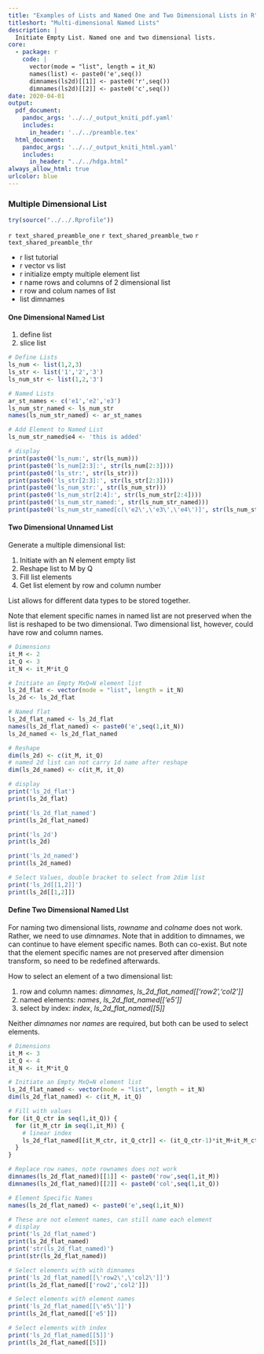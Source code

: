 ```yaml
---
title: "Examples of Lists and Named One and Two Dimensional Lists in R"
titleshort: "Multi-dimensional Named Lists"
description: |
  Initiate Empty List. Named one and two dimensional lists.
core:
  - package: r
    code: |
      vector(mode = "list", length = it_N)
      names(list) <- paste0('e',seq())
      dimnames(ls2d)[[1]] <- paste0('r',seq())
      dimnames(ls2d)[[2]] <- paste0('c',seq())
date: 2020-04-01
output:
  pdf_document:
    pandoc_args: '../../_output_kniti_pdf.yaml'
    includes:
      in_header: '../../preamble.tex'
  html_document:
    pandoc_args: '../../_output_kniti_html.yaml'
    includes:
      in_header: "../../hdga.html"
always_allow_html: true
urlcolor: blue
---
```


### Multiple Dimensional List

```r
try(source("../../.Rprofile"))
```

`r text_shared_preamble_one`
`r text_shared_preamble_two`
`r text_shared_preamble_thr`

- r list tutorial
- r vector vs list
- r initialize empty multiple element list
- r name rows and columns of 2 dimensional list
- r row and colum names of list
- list dimnames

#### One Dimensional Named List

1. define list
2. slice list

```r
# Define Lists
ls_num <- list(1,2,3)
ls_str <- list('1','2','3')
ls_num_str <- list(1,2,'3')

# Named Lists
ar_st_names <- c('e1','e2','e3')
ls_num_str_named <- ls_num_str
names(ls_num_str_named) <- ar_st_names

# Add Element to Named List
ls_num_str_named$e4 <- 'this is added'

# display
print(paste0('ls_num:', str(ls_num)))
print(paste0('ls_num[2:3]:', str(ls_num[2:3])))
print(paste0('ls_str:', str(ls_str)))
print(paste0('ls_str[2:3]:', str(ls_str[2:3])))
print(paste0('ls_num_str:', str(ls_num_str)))
print(paste0('ls_num_str[2:4]:', str(ls_num_str[2:4])))
print(paste0('ls_num_str_named:', str(ls_num_str_named)))
print(paste0('ls_num_str_named[c(\'e2\',\'e3\',\'e4\')]', str(ls_num_str_named[c('e2','e3','e4')])))
```

#### Two Dimensional Unnamed List

Generate a multiple dimensional list:

1. Initiate with an N element empty list
2. Reshape list to M by Q
3. Fill list elements
4. Get list element by row and column number

List allows for different data types to be stored together.

Note that element specific names in named list are not preserved when the list is reshaped to be two dimensional. Two dimensional list, however, could have row and column names.

```r
# Dimensions
it_M <- 2
it_Q <- 3
it_N <- it_M*it_Q

# Initiate an Empty MxQ=N element list
ls_2d_flat <- vector(mode = "list", length = it_N)
ls_2d <- ls_2d_flat

# Named flat
ls_2d_flat_named <- ls_2d_flat
names(ls_2d_flat_named) <- paste0('e',seq(1,it_N))
ls_2d_named <- ls_2d_flat_named

# Reshape
dim(ls_2d) <- c(it_M, it_Q)
# named 2d list can not carry 1d name after reshape
dim(ls_2d_named) <- c(it_M, it_Q)

# display
print('ls_2d_flat')
print(ls_2d_flat)

print('ls_2d_flat_named')
print(ls_2d_flat_named)

print('ls_2d')
print(ls_2d)

print('ls_2d_named')
print(ls_2d_named)

# Select Values, double bracket to select from 2dim list
print('ls_2d[[1,2]]')
print(ls_2d[[1,2]])
```

#### Define Two Dimensional Named LIst

For naming two dimensional lists, *rowname* and *colname* does not work. Rather, we need to use *dimnames*. Note that in addition to dimnames, we can continue to have element specific names. Both can co-exist. But note that the element specific names are not preserved after dimension transform, so need to be redefined afterwards.

How to select an element of a two dimensional list:

1. row and column names: *dimnames*, *ls_2d_flat_named[['row2','col2']]*
2. named elements: *names*, *ls_2d_flat_named[['e5']]*
3. select by index: *index*, *ls_2d_flat_named[[5]]*

Neither *dimnames* nor *names* are required, but both can be used to select elements.

```r
# Dimensions
it_M <- 3
it_Q <- 4
it_N <- it_M*it_Q

# Initiate an Empty MxQ=N element list
ls_2d_flat_named <- vector(mode = "list", length = it_N)
dim(ls_2d_flat_named) <- c(it_M, it_Q)

# Fill with values
for (it_Q_ctr in seq(1,it_Q)) {
  for (it_M_ctr in seq(1,it_M)) {
    # linear index
    ls_2d_flat_named[[it_M_ctr, it_Q_ctr]] <- (it_Q_ctr-1)*it_M+it_M_ctr
  }
}

# Replace row names, note rownames does not work
dimnames(ls_2d_flat_named)[[1]] <- paste0('row',seq(1,it_M))
dimnames(ls_2d_flat_named)[[2]] <- paste0('col',seq(1,it_Q))

# Element Specific Names
names(ls_2d_flat_named) <- paste0('e',seq(1,it_N))

# These are not element names, can still name each element
# display
print('ls_2d_flat_named')
print(ls_2d_flat_named)
print('str(ls_2d_flat_named)')
print(str(ls_2d_flat_named))

# Select elements with with dimnames
print('ls_2d_flat_named[[\'row2\',\'col2\']]')
print(ls_2d_flat_named[['row2','col2']])

# Select elements with element names
print('ls_2d_flat_named[[\'e5\']]')
print(ls_2d_flat_named[['e5']])

# Select elements with index
print('ls_2d_flat_named[[5]]')
print(ls_2d_flat_named[[5]])

```

<!-- # Fill values
ls_2d_fill <- ls_2d
ls_2d_fill[1,1] -->
